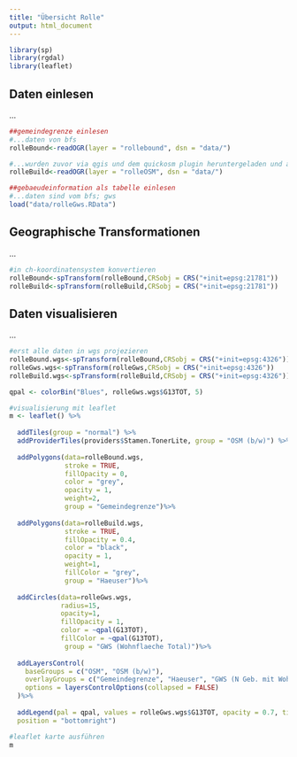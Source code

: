 ```yaml
---
title: "Übersicht Rolle"
output: html_document
---
```


```r
library(sp)
library(rgdal)
library(leaflet)
```

## Daten einlesen
...
```r
##gemeindegrenze einlesen
#...daten von bfs
rolleBound<-readOGR(layer = "rollebound", dsn = "data/")

#...wurden zuvor via qgis und dem quickosm plugin heruntergeladen und als shp gespeichert
rolleBuild<-readOGR(layer = "rolleOSM", dsn = "data/")

##gebaeudeinformation als tabelle einlesen
#...daten sind vom bfs; gws
load("data/rolleGws.RData")
```

## Geographische Transformationen
...
```r
#in ch-koordinatensystem konvertieren
rolleBound<-spTransform(rolleBound,CRSobj = CRS("+init=epsg:21781"))
rolleBuild<-spTransform(rolleBuild,CRSobj = CRS("+init=epsg:21781"))
```

## Daten visualisieren
...
```r
#erst alle daten in wgs projezieren
rolleBound.wgs<-spTransform(rolleBound,CRSobj = CRS("+init=epsg:4326"))
rolleGws.wgs<-spTransform(rolleGws,CRSobj = CRS("+init=epsg:4326"))
rolleBuild.wgs<-spTransform(rolleBuild,CRSobj = CRS("+init=epsg:4326"))

qpal <- colorBin("Blues", rolleGws.wgs$G13TOT, 5)

#visualisierung mit leaflet
m <- leaflet() %>%
    
  addTiles(group = "normal") %>%
  addProviderTiles(providers$Stamen.TonerLite, group = "OSM (b/w)") %>%
  
  addPolygons(data=rolleBound.wgs,
              stroke = TRUE,
              fillOpacity = 0, 
              color = "grey",
              opacity = 1,
              weight=2,
              group = "Gemeindegrenze")%>%
  
  addPolygons(data=rolleBuild.wgs,
              stroke = TRUE,
              fillOpacity = 0.4, 
              color = "black",
              opacity = 1,
              weight=1,
              fillColor = "grey",
              group = "Haeuser")%>%
  
  addCircles(data=rolleGws.wgs,
             radius=15,
             opacity=1,
             fillOpacity = 1,
             color = ~qpal(G13TOT),
             fillColor = ~qpal(G13TOT),
              group = "GWS (Wohnflaeche Total)")%>%
  
  addLayersControl(
    baseGroups = c("OSM", "OSM (b/w)"),
    overlayGroups = c("Gemeindegrenze", "Haeuser", "GWS (N Geb. mit Wohnnutz.)"),
    options = layersControlOptions(collapsed = FALSE)
  )%>% 
  
  addLegend(pal = qpal, values = rolleGws.wgs$G13TOT, opacity = 0.7, title = NULL,
  position = "bottomright")

#leaflet karte ausführen
m
```


